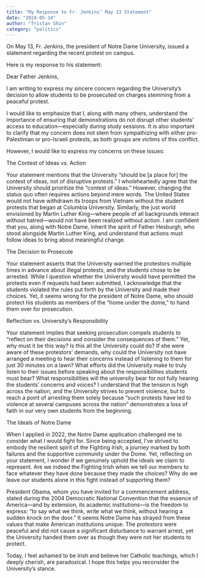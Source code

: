 ```yaml
---
title: "My Response to Fr. Jenkins’ May 13 Statement"
date: "2024-05-14"
author: "Tristan Shin"
category: "politics"
---
```


On May 13, Fr. Jenkins, the president of Notre Dame University, issued a statement regarding the recent protest on campus.

Here is my response to his statement:

Dear Father Jenkins,

I am writing to express my sincere concern regarding the University’s decision to allow students to be prosecuted on charges stemming from a peaceful protest.

I would like to emphasize that I, along with many others, understand the importance of ensuring that demonstrations do not disrupt other students’ access to education—especially during study sessions. It is also important to clarify that my concern does not stem from sympathizing with either pro-Palestinian or pro-Israeli protests, as both groups are victims of this conflict.

However, I would like to express my concerns on these issues:

The Contest of Ideas vs. Action

Your statement mentions that the University “should be [a place for] the contest of ideas, not of disruptive protests.” I wholeheartedly agree that the University should prioritize the “contest of ideas.” However, changing the status quo often requires actions beyond mere words. The United States would not have withdrawn its troops from Vietnam without the student protests that began at Columbia University. Similarly, the just world envisioned by Martin Luther King—where people of all backgrounds interact without hatred—would not have been realized without action. I am confident that you, along with Notre Dame, inherit the spirit of Father Hesburgh, who stood alongside Martin Luther King, and understand that actions must follow ideas to bring about meaningful change.

The Decision to Prosecute

Your statement asserts that the University warned the protestors multiple times in advance about illegal protests, and the students chose to be arrested. While I question whether the University would have permitted the protests even if requests had been submitted, I acknowledge that the students violated the rules put forth by the University and made their choices. Yet, it seems wrong for the president of Notre Dame, who should protect his students as members of the “home under the dome,” to hand them over for prosecution.

Reflection vs. University’s Responsibility

Your statement implies that seeking prosecution compels students to “reflect on their decisions and consider the consequences of them.” Yet, why must it be this way? Is this all the University could do? If she were aware of these protestors’ demands, why could the University not have arranged a meeting to hear their concerns instead of listening to them for just 30 minutes on a lawn? What efforts did the University make to truly listen to their issues before speaking about the responsibilities students must bear? What responsibilities will the university bear for not fully hearing the students’ concerns and voices? I understand that the tension is high across the nation, and the University strives to prevent violence, but to reach a point of arresting them solely because “such protests have led to violence at several campuses across the nation” demonstrates a loss of faith in our very own students from the beginning.

The Ideals of Notre Dame

When I applied in 2022, the Notre Dame application challenged me to consider what I would fight for. Since being accepted, I’ve strived to embody the resilient spirit of the Fighting Irish, a journey marked by both failures and the supportive community under the Dome. Yet, reflecting on your statement, I wonder if we genuinely uphold the ideals we claim to represent. Are we indeed the Fighting Irish when we tell our members to face whatever they have done because they made the choices? Why do we leave our students alone in this fight instead of supporting them?

President Obama, whom you have invited for a commencement address, stated during the 2004 Democratic National Convention that the essence of America—and by extension, its academic institutions—is the freedom to express: “to say what we think, write what we think, without hearing a sudden knock on the door.” It seems Notre Dame has strayed from these values that make American institutions unique. The protestors were peaceful and did not cause a significant disturbance to warrant arrest, yet the University handed them over as though they were not her students to protect.

Today, I feel ashamed to be Irish and believe her Catholic teachings, which I deeply cherish, are paradoxical. I hope this helps you reconsider the University’s stance.
